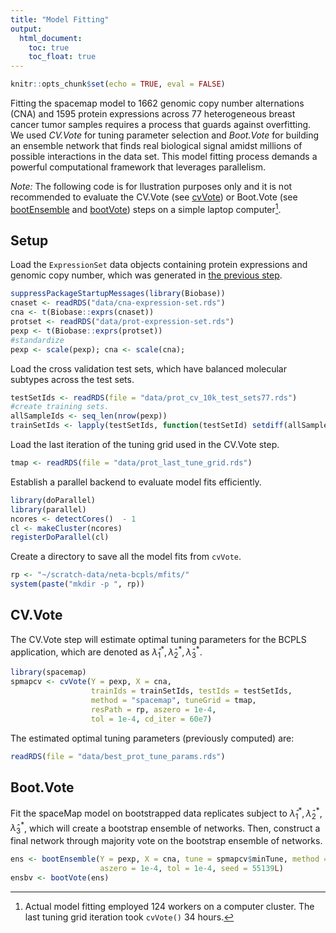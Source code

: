 ---
title: "Model Fitting"
output:
  html_document:
    toc: true
    toc_float: true
---

```{r setup, include=FALSE}
knitr::opts_chunk$set(echo = TRUE, eval = FALSE)
```


Fitting the spacemap model to 1662 genomic copy number alternations (CNA) and 1595 protein expressions across 77 heterogeneous breast cancer tumor samples requires a process that guards against overfitting. We used *CV.Vote* for tuning parameter selection and *Boot.Vote* for building an ensemble network that finds real biological signal amidst millions of possible interactions in the data set. This model fitting process demands a powerful computational framework that leverages parallelism. 


*Note:* The following code is for llustration purposes only and it is not recommended to evaluate the CV.Vote (see [cvVote](https://topherconley.github.io/spacemap/reference/cvVote.html)) or Boot.Vote (see [bootEnsemble](https://topherconley.github.io/spacemap/reference/bootEnsemble.html) and [bootVote](https://topherconley.github.io/spacemap/reference/bootVote.html)) steps on a simple laptop computer^[Actual model fitting employed 124 workers on a computer cluster. The last tuning grid iteration took `cvVote()` 34 hours.]. 

## Setup

Load the `ExpressionSet` data objects containing protein expressions and genomic copy number, which was generated in [the previous step](https://topherconley.github.io/neta-bcpls/data.html).

```{r}
suppressPackageStartupMessages(library(Biobase))
cnaset <- readRDS("data/cna-expression-set.rds") 
cna <- t(Biobase::exprs(cnaset))
protset <- readRDS("data/prot-expression-set.rds")
pexp <- t(Biobase::exprs(protset))
#standardize
pexp <- scale(pexp); cna <- scale(cna);
```

Load the cross validation test sets, which have balanced molecular subtypes across the test sets.

```{r}
testSetIds <- readRDS(file = "data/prot_cv_10k_test_sets77.rds")
#create training sets.
allSampleIds <- seq_len(nrow(pexp))
trainSetIds <- lapply(testSetIds, function(testSetId) setdiff(allSampleIds, testSetId))
```

Load the last iteration of the tuning grid used in the CV.Vote step. 

```{r}
tmap <- readRDS(file = "data/prot_last_tune_grid.rds")
```

Establish a parallel backend to evaluate model fits efficiently.

```{r}
library(doParallel)
library(parallel)
ncores <- detectCores()  - 1
cl <- makeCluster(ncores)
registerDoParallel(cl)
```

Create a directory to save all the model fits from `cvVote`. 

```{r}
rp <- "~/scratch-data/neta-bcpls/mfits/"
system(paste("mkdir -p ", rp))
```


## CV.Vote

The CV.Vote step will estimate optimal tuning parameters for the BCPLS application, which are denoted as $\hat \lambda^*_1, \hat  \lambda^*_2, \hat \lambda^*_3$. 


```{r}
library(spacemap)
spmapcv <- cvVote(Y = pexp, X = cna, 
                  trainIds = trainSetIds, testIds = testSetIds, 
                  method = "spacemap", tuneGrid = tmap,
                  resPath = rp, aszero = 1e-4,
                  tol = 1e-4, cd_iter = 60e7)
```

The estimated optimal tuning parameters (previously computed) are: 

```{r, eval=TRUE, echo = FALSE}
readRDS(file = "data/best_prot_tune_params.rds")
```

## Boot.Vote

Fit the spaceMap model on bootstrapped data replicates subject to $\hat \lambda^*_1, \hat  \lambda^*_2, \hat \lambda^*_3$, which will create a bootstrap ensemble of networks. Then, construct a final network through majority vote on the bootstrap ensemble of networks.  

```{r}
ens <- bootEnsemble(Y = pexp, X = cna, tune = spmapcv$minTune, method = "spacemap", B = 1000, 
                    aszero = 1e-4, tol = 1e-4, seed = 55139L)
ensbv <- bootVote(ens)
```



